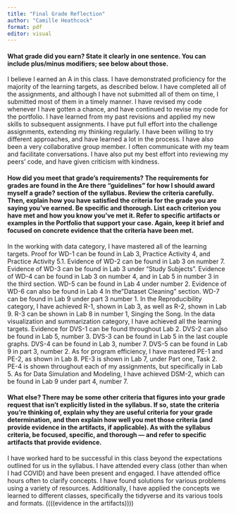 ```yaml
---
title: "Final Grade Reflection"
author: "Camille Heathcock"
format: pdf
editor: visual
---
```


#### What grade did you earn? State it clearly in one sentence. You can include plus/minus modifiers; see below about those.

I believe I earned an A in this class. I have demonstrated proficiency for the majority of the learning targets, as described below. I have completed all of the assignments, and although I have not submitted all of them on time, I submitted most of them in a timely manner. I have revised my code whenever I have gotten a chance, and have continued to revise my code for the portfolio. I have learned from my past revisions and applied my new skills to subsequent assignments. I have put full effort into the challenge assignments, extending my thinking regularly. I have been willing to try different approaches, and have learned a lot in the process. I have also been a very collaborative group member. I often communicate with my team and facilitate conversations. I have also put my best effort into reviewing my peers' code, and have given criticism with kindness. 

#### How did you meet that grade's requirements? The requirements for grades are found in the Are there "guidelines" for how I should award myself a grade? section of the syllabus. Review the criteria carefully. Then, explain how you have satisfied the criteria for the grade you are saying you've earned. Be specific and thorough. List each criterion you have met and how you know you've met it. Refer to specific artifacts or examples in the Portfolio that support your case. Again, keep it brief and focused on concrete evidence that the criteria have been met.

In the working with data category, I have mastered all of the learning targets. Proof for WD-1 can be found in Lab 3, Practice Activity 4, and Practice Activity 5.1. Evidence of WD-2 can be found in Lab 3 on number 7. Evidence of WD-3 can be found in Lab 3 under "Study Subjects". Evidence of WD-4 can be found in Lab 3 on number 4, and in Lab 5 in number 3 in the third section. WD-5 can be found in Lab 4 under number 2. Evidence of WD-6 can also be found in Lab 4 In the"Dataset Cleaning" section. WD-7 can be found in Lab 9 under part 3 number 1. In the Reproducibility category, I have achieved R-1, shown in Lab 3, as well as R-2, shown in Lab 9. R-3 can be shown in Lab 8 in number 1, Singing the Song. In the data visualization and summarization category, I have achieved all the learning targets. Evidence for DVS-1 can be found throughout Lab 2. DVS-2 can also be found in Lab 5, number 3. DVS-3 can be found in Lab 5 in the last couple graphs. DVS-4 can be found in Lab 3, number 7. DVS-5 can be found in Lab 9 in part 3, number 2. As for program efficiency, I have mastered PE-1 and PE-2, as shown in Lab 8. PE-3 is shown in Lab 7, under Part one, Task 2. PE-4 is shown throughout each of my assignments, but specifically in Lab 5. As for Data Simulation and Modeling, I have achieved DSM-2, which can be found in Lab 9 under part 4, number 7. 

#### What else? There may be some other criteria that figures into your grade request that isn't explicitly listed in the syllabus. If so, state the criteria you're thinking of, explain why they are useful criteria for your grade determination, and then explain how well you met those criteria (and provide evidence in the artifacts, if applicable). As with the syllabus criteria, be focused, specific, and thorough --- and refer to specific artifacts that provide evidence.

I have worked hard to be successful in this class beyond the expectations outlined for us in the syllabus. I have attended every class (other than when I had COVID) and have been present and engaged. I have attended office hours often to clarify concepts. I have found solutions for various problems using a variety of resources. Additionally, I have applied the concepts we learned to different classes, specifically the tidyverse and its various tools and formats. ((((evidence in the artifacts))))

\
